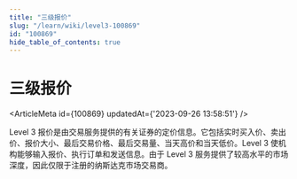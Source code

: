 ```yaml
---
title: "三级报价"
slug: "/learn/wiki/level3-100869"
id: "100869"
hide_table_of_contents: true
---
```



# 三级报价

<ArticleMeta id={100869} updatedAt={'2023-09-26 13:58:51'} />
<div className='border-solid border-b border-t-0 my-4 border-[var(--ifm-color-gray-300)]' />

Level 3 报价是由交易服务提供的有关证券的定价信息。它包括实时买入价、卖出价、报价大小、最后交易价格、最后交易量、当天高价和当天低价。Level 3 使机构能够输入报价、执行订单和发送信息。由于 Level 3 服务提供了较高水平的市场深度，因此仅限于注册的纳斯达克市场交易商。
